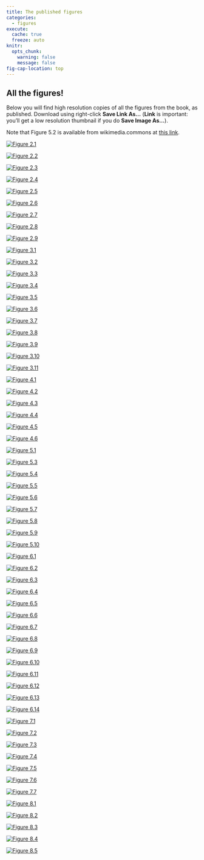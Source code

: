 ```yaml
---
title: The published figures
categories: 
  - figures
execute: 
  cache: true
  freeze: auto
knitr:
  opts_chunk: 
    warning: false
    message: false
fig-cap-location: top
---
```


## All the figures!
Below you will find high resolution copies of all the figures from the book, as published. Download using right-click **Save Link As...** (**Link** is important: you'll get a low resolution thumbnail if you do **Save Image As...**). 

Note that Figure 5.2 is available from wikimedia.commons at [this link](https://upload.wikimedia.org/wikipedia/commons/9/9e/Diagrametic_Sketch_Map_of_Cooch_behar_district_showing_enclaves.jpg). 
 
::: {layout-ncol=7}

[![Figure 2.1](thumbs/fig2-01-absolute-space.png)](https://computinggeographically.southosullivan.com/the-figures/figs/fig2-01-absolute-space.png)

[![Figure 2.2](thumbs/fig2-02-vax-cartograms.png)](https://computinggeographically.southosullivan.com/the-figures/figs/fig2-02-vax-cartograms.png)

[![Figure 2.3](thumbs/fig2-03-cartogram-deformation-grid.png)](https://computinggeographically.southosullivan.com/the-figures/figs/fig2-03-cartogram-deformation-grid.png)

[![Figure 2.4](thumbs/fig2-04-point-patterns.png)](https://computinggeographically.southosullivan.com/the-figures/figs/fig2-04-point-patterns.png)

[![Figure 2.5](thumbs/fig2-05-geojson.png)](https://computinggeographically.southosullivan.com/the-figures/figs/fig2-05-geojson.png)

[![Figure 2.6](thumbs/fig2-06-slivers.png)](https://computinggeographically.southosullivan.com/the-figures/figs/fig2-06-slivers.png)

[![Figure 2.7](thumbs/fig2-07-voronoi.png)](https://computinggeographically.southosullivan.com/the-figures/figs/fig2-07-voronoi.png)

[![Figure 2.8](thumbs/fig2-08-voronoi-brooklyn-2-bw.png)](https://computinggeographically.southosullivan.com/the-figures/figs/fig2-08-voronoi-brooklyn-2-bw.png)

[![Figure 2.9](thumbs/fig2-09-cc-weights.png)](https://computinggeographically.southosullivan.com/the-figures/figs/fig2-09-cc-weights.png)

[![Figure 3.1](thumbs/fig3-01-scale-hierarchy.png)](https://computinggeographically.southosullivan.com/the-figures/figs/fig3-01-scale-hierarchy.png)

[![Figure 3.2](thumbs/fig3-02-spatial-hierarchy-theory.png)](https://computinggeographically.southosullivan.com/the-figures/figs/fig3-02-spatial-hierarchy-theory.png)

[![Figure 3.3](thumbs/fig3-03-montello-spaces-revised.png)](https://computinggeographically.southosullivan.com/the-figures/figs/fig3-03-montello-spaces-revised.png)

[![Figure 3.4](thumbs/fig3-04-web-map-tiles-levels-0-1-2-bw.png)](https://computinggeographically.southosullivan.com/the-figures/figs/fig3-04-web-map-tiles-levels-0-1-2-bw.png)

[![Figure 3.5](thumbs/fig3-05-tile-0-scales-bw.png)](https://computinggeographically.southosullivan.com/the-figures/figs/fig3-05-tile-0-scales-bw.png)

[![Figure 3.6](thumbs/fig3-06-lat-long-bw.png)](https://computinggeographically.southosullivan.com/the-figures/figs/fig3-06-lat-long-bw.png)

[![Figure 3.7](thumbs/fig3-07-platte-carre-and-lcea-bw.png)](https://computinggeographically.southosullivan.com/the-figures/figs/fig3-07-platte-carre-and-lcea-bw.png)

[![Figure 3.8](thumbs/fig3-08-loxodrome.png)](https://computinggeographically.southosullivan.com/the-figures/figs/fig3-08-loxodrome.png)

[![Figure 3.9](thumbs/fig3-09-tobler-chen-bw.png)](https://computinggeographically.southosullivan.com/the-figures/figs/fig3-09-tobler-chen-bw.png)

[![Figure 3.10](thumbs/fig3-10-raster-aggregation.png)](https://computinggeographically.southosullivan.com/the-figures/figs/fig3-10-raster-aggregation.png)

[![Figure 3.11](thumbs/fig3-11-map-generalization.png)](https://computinggeographically.southosullivan.com/the-figures/figs/fig3-11-map-generalization.png)

[![Figure 4.1](thumbs/fig4-01-hierarchical-indexes.png)](https://computinggeographically.southosullivan.com/the-figures/figs/fig4-01-hierarchical-indexes.png)

[![Figure 4.2](thumbs/fig4-02-neighborhoods-bw.png)](https://computinggeographically.southosullivan.com/the-figures/figs/fig4-02-neighborhoods-bw.png)

[![Figure 4.3](thumbs/fig4-03-briesemeister-springfields-bw.png)](https://computinggeographically.southosullivan.com/the-figures/figs/fig4-03-briesemeister-springfields-bw.png)

[![Figure 4.4](thumbs/fig4-04-vague-place-searches-bw.png)](https://computinggeographically.southosullivan.com/the-figures/figs/fig4-04-vague-place-searches-bw.png)

[![Figure 4.5](thumbs/fig4-05-toponyms-map-bw.png)](https://computinggeographically.southosullivan.com/the-figures/figs/fig4-05-toponyms-map-bw.png)

[![Figure 4.6](thumbs/fig4-06-cognitive-maps.png)](https://computinggeographically.southosullivan.com/the-figures/figs/fig4-06-cognitive-maps.png)

[![Figure 5.1](thumbs/fig5-01-9-intersection-model-bw.png)](https://computinggeographically.southosullivan.com/the-figures/figs/fig5-01-9-intersection-model-bw.png)

[![Figure 5.3](thumbs/fig5-03-geometric-dual.png)](https://computinggeographically.southosullivan.com/the-figures/figs/fig5-03-geometric-dual.png)

[![Figure 5.4](thumbs/fig5-04-flint.png)](https://computinggeographically.southosullivan.com/the-figures/figs/fig5-04-flint.png)

[![Figure 5.5](thumbs/fig5-05-ca-pop-maps.png)](https://computinggeographically.southosullivan.com/the-figures/figs/fig5-05-ca-pop-maps.png)

[![Figure 5.6](thumbs/fig5-06-maup-illustration.png)](https://computinggeographically.southosullivan.com/the-figures/figs/fig5-06-maup-illustration.png)

[![Figure 5.7](thumbs/fig5-07-maup-aggregation-bw-revised.png)](https://computinggeographically.southosullivan.com/the-figures/figs/fig5-07-maup-aggregation-bw-revised.png)

[![Figure 5.8](thumbs/fig5-08-gerrymandering-bw.png)](https://computinggeographically.southosullivan.com/the-figures/figs/fig5-08-gerrymandering-bw.png)

[![Figure 5.9](thumbs/fig5-09-berkeley-schoolzones.png)](https://computinggeographically.southosullivan.com/the-figures/figs/fig5-09-berkeley-schoolzones.png)

[![Figure 5.10](thumbs/fig5-10-bay-area-regionalization-bw.png)](https://computinggeographically.southosullivan.com/the-figures/figs/fig5-10-bay-area-regionalization-bw.png)

[![Figure 6.1](thumbs/fig6-01-street-network-levels.png)](https://computinggeographically.southosullivan.com/the-figures/figs/fig6-01-street-network-levels.png)

[![Figure 6.2](thumbs/fig6-02-upper-hutt-commutes-bw.png)](https://computinggeographically.southosullivan.com/the-figures/figs/fig6-02-upper-hutt-commutes-bw.png)

[![Figure 6.3](thumbs/fig6-03-clustering-coefficient.png)](https://computinggeographically.southosullivan.com/the-figures/figs/fig6-03-clustering-coefficient.png)

[![Figure 6.4](thumbs/fig6-04-shortest-path.png)](https://computinggeographically.southosullivan.com/the-figures/figs/fig6-04-shortest-path.png)

[![Figure 6.5](thumbs/fig6-05-wcn-mollweide.png)](https://computinggeographically.southosullivan.com/the-figures/figs/fig6-05-wcn-mollweide.png)

[![Figure 6.6](thumbs/fig6-06-wcn-geographic.png)](https://computinggeographically.southosullivan.com/the-figures/figs/fig6-06-wcn-geographic.png)

[![Figure 6.7](thumbs/fig6-07-trade-bw.png)](https://computinggeographically.southosullivan.com/the-figures/figs/fig6-07-trade-bw.png)

[![Figure 6.8](thumbs/fig6-08-block-model.png)](https://computinggeographically.southosullivan.com/the-figures/figs/fig6-08-block-model.png)

[![Figure 6.9](thumbs/fig6-09-block-model-example-bw-vertical.png)](https://computinggeographically.southosullivan.com/the-figures/figs/fig6-09-block-model-example-bw-vertical.png)

[![Figure 6.10](thumbs/fig6-10-1d-small-worlds.png)](https://computinggeographically.southosullivan.com/the-figures/figs/fig6-10-1d-small-worlds.png)

[![Figure 6.11](thumbs/fig6-11-small-worlds.png)](https://computinggeographically.southosullivan.com/the-figures/figs/fig6-11-small-worlds.png)

[![Figure 6.12](thumbs/fig6-12-redrawings-bw.png)](https://computinggeographically.southosullivan.com/the-figures/figs/fig6-12-redrawings-bw.png)

[![Figure 6.13](thumbs/fig6-13-wcn-graph-fr.png)](https://computinggeographically.southosullivan.com/the-figures/figs/fig6-13-wcn-graph-fr.png)

[![Figure 6.14](thumbs/fig6-14-santa-barbara.png)](https://computinggeographically.southosullivan.com/the-figures/figs/fig6-14-santa-barbara.png)

[![Figure 7.1](thumbs/fig7-01-changes-to-a-polygon.png)](https://computinggeographically.southosullivan.com/the-figures/figs/fig7-01-changes-to-a-polygon.png)

[![Figure 7.2](thumbs/fig7-02-tg-day-in-the-life-revised.png)](https://computinggeographically.southosullivan.com/the-figures/figs/fig7-02-tg-day-in-the-life-revised.png)

[![Figure 7.3](thumbs/fig7-03-tg-meeting-revised.png)](https://computinggeographically.southosullivan.com/the-figures/figs/fig7-03-tg-meeting-revised.png)

[![Figure 7.4](thumbs/fig7-04-tg-coupling-constraints.png)](https://computinggeographically.southosullivan.com/the-figures/figs/fig7-04-tg-coupling-constraints.png)

[![Figure 7.5](thumbs/fig7-05-tg-3d-prism.png)](https://computinggeographically.southosullivan.com/the-figures/figs/fig7-05-tg-3d-prism.png)

[![Figure 7.6](thumbs/fig7-06-tg-beijing-taxis-bw.png)](https://computinggeographically.southosullivan.com/the-figures/figs/fig7-06-tg-beijing-taxis-bw.png)

[![Figure 7.7](thumbs/fig7-07-tg-flock-bw.png)](https://computinggeographically.southosullivan.com/the-figures/figs/fig7-07-tg-flock-bw.png)

[![Figure 8.1](thumbs/fig8-01-1d-ca.png)](https://computinggeographically.southosullivan.com/the-figures/figs/fig8-01-1d-ca.png)

[![Figure 8.2](thumbs/fig8-02-1d-ca-110.png)](https://computinggeographically.southosullivan.com/the-figures/figs/fig8-02-1d-ca-110.png)

[![Figure 8.3](thumbs/fig8-03-life.png)](https://computinggeographically.southosullivan.com/the-figures/figs/fig8-03-life.png)

[![Figure 8.4](thumbs/fig8-04-voter2.png)](https://computinggeographically.southosullivan.com/the-figures/figs/fig8-04-voter2.png)

[![Figure 8.5](thumbs/fig8-05-schelling-steps-bw.png)](https://computinggeographically.southosullivan.com/the-figures/figs/fig8-05-schelling-steps-bw.png)

:::

